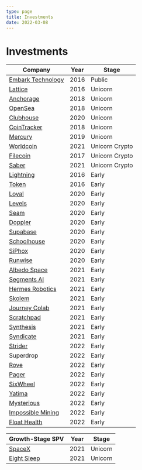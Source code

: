```yaml
---
type: page
title: Investments
date: 2022-03-08
---
```


# Investments

| Company     | Year        | Stage      |
| ----------- | ----------- | ----------- |
| [Embark Technology](https://embarktrucks.com/) | 2016 | Public |
| [Lattice](https://lattice.com/) | 2016 | Unicorn |
| [Anchorage](https://www.anchorage.com/) | 2018 | Unicorn |
| [OpenSea](https://opensea.io/) | 2018 | Unicorn |
| [Clubhouse](https://www.clubhouse.com/) | 2020 | Unicorn |
| [CoinTracker](https://www.cointracker.io/) | 2018 | Unicorn |
| [Mercury](https://mercury.com/) | 2019 | Unicorn |
| [Worldcoin](https://worldcoin.org/) | 2021 | Unicorn Crypto |
| [Filecoin](https://filecoin.io/) | 2017 | Unicorn Crypto |
| [Saber](https://saber.so/) | 2021 | Unicorn Crypto |
| [Lightning](https://lightning.engineering/) | 2016 | Early |
| [Token](https://www.tokenring.com/) | 2016 | Early |
| [Loyal](https://loyalfordogs.com/) | 2020 | Early |
| [Levels](https://www.levelshealth.com/) | 2020 | Early |
| [Seam](https://www.getseam.com/) | 2020 | Early |
| [Doppler](https://www.doppler.com/) | 2020 | Early |
| [Supabase](https://supabase.com/) | 2020 | Early |
| [Schoolhouse](https://www.getschoolhouse.com/) | 2020 | Early |
| [SiPhox](https://siphox.com/) | 2020 | Early |
| [Runwise](https://www.runwise.com/) | 2020 | Early |
| [Albedo Space](https://albedo.com/) | 2021 | Early |
| [Segments AI](https://segments.ai/) | 2021 | Early |
| [Hermes Robotics](http://hermes-robotics.com/) | 2021 | Early |
| [Skolem](https://skolem.tech/) | 2021 | Early |
| [Journey Colab](https://www.journeycolab.com/) | 2021 | Early |
| [Scratchpad](https://scratchpad.com/) | 2021 | Early |
| [Synthesis](https://www.synthesis.is/) | 2021 | Early |
| [Syndicate](https://syndicate.io/) | 2021 | Early |
| [Strider](https://onstrider.com) | 2022 | Early |
| Superdrop | 2022 | Early |
| [Rove](https://roveworld.xyz/) | 2022 | Early |
| [Pager](https://www.pager.xyz/) | 2022 | Early |
| [SixWheel](https://www.sixwheel.com/) | 2022 | Early |
| [Yatima](https://github.com/yatima-inc) | 2022 | Early |
| [Mysterious](https://www.mysterious.io/) | 2022 | Early |
| [Impossible Mining](https://impossiblemining.com/) | 2022 | Early |
| [Float Health](https://float.health/) | 2022 | Early |

| Growth-Stage SPV     | Year        | Stage      |
| ----------- | ----------- | ----------- |
| [SpaceX](https://www.spacex.com/) | 2021 | Unicorn |
| [Eight Sleep](https://www.eightsleep.com/) | 2021 | Unicorn |

